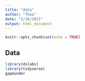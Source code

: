 ```yaml
---
title: "data"
author: "Thea"
date: "2/26/2021"
output: html_document
---
```


```r
knitr::opts_chunk$set(echo = TRUE)
```

## Data

```r
library(dslabs)
library(tidyverse)
gapminder
```